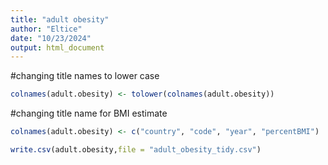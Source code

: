 ```yaml
---
title: "adult obesity"
author: "Eltice"
date: "10/23/2024"
output: html_document
---
```

#changing title names to lower case
```r
colnames(adult.obesity) <- tolower(colnames(adult.obesity))
```


#changing title name for BMI estimate
```r
colnames(adult.obesity) <- c("country", "code", "year", "percentBMI")
```
```r
write.csv(adult.obesity,file = "adult_obesity_tidy.csv")

```

